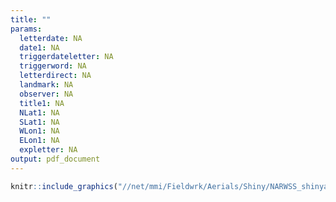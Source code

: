 ```yaml
---
title: ""
params:
  letterdate: NA
  date1: NA
  triggerdateletter: NA
  triggerword: NA
  letterdirect: NA
  landmark: NA
  observer: NA
  title1: NA
  NLat1: NA
  SLat1: NA
  WLon1: NA
  ELon1: NA
  expletter: NA
output: pdf_document
---
```


```r

knitr::include_graphics("//net/mmi/Fieldwrk/Aerials/Shiny/NARWSS_shinyapp/git/narwss_rwsas_apps/scripts/dmaletter.png")

```

\begin{flushleft}
\vspace*{-30mm}
\hspace*{200pt}UNITED STATES DEPARTMENT OF COMMERCE\newline
\hspace*{200pt}National Oceanic and Atmospheric Administration\newline
\hspace*{200pt}National Marine Fisheries Service\newline
\hspace*{200pt}Northeast Fisheries Science Center\newline
\hspace*{200pt}Protected Species Branch\newline
\hspace*{200pt}166 Water Street\newline
\hspace*{200pt}Woods Hole, MA 02543\newline
\newline
\hspace*{200pt}(508) 495-2087 \hspace{75pt} FAX: (508) 495-2033\newline
\newline
\hspace*{198pt} `r params$letterdate` \hspace{74pt} F/NEC: S. Hayes\newline
\newline
\newline
MEMORANDUM FOR:	\hspace*{28pt} Peter Kelliher\newline
	              \hspace*{141pt}{\it Shipping Liaison, GARFO}\newline
\newline
FROM:	\hspace*{101pt} Tim Cole\newline
      \hspace*{141pt}{\it Protected Species Branch, NEFSC}\newline
\newline
SUBJECT: \hspace*{87pt}	Materials documenting `r params$date1` North Atlantic right whale sightings\newline 
\newline
On `r params$triggerdateletter`, `r params$triggerword` North Atlantic right whales were sighted `r params$letterdirect` `r params$landmark` by the `r params$observer`.  Since no pretections are in place in this region at this time, we recommend a DMA be initiated / We therefore recommend extending the existing DMA* that is bounded by:

`r #if(show.text){"la la la"}`
`r params$title1`
\begin{enumerate}
	\item \quad	`r params$NLat1`
	\item	\quad `r params$SLat1`
  \item	\quad `r params$wLon1`
  \item	\quad `r params$ELon1`
\end{enumerate}

Expiration – `r params$expletter`\newline 
\newline 
Please contact me with any questions about sightings or area calculations.
\end{flushleft}
